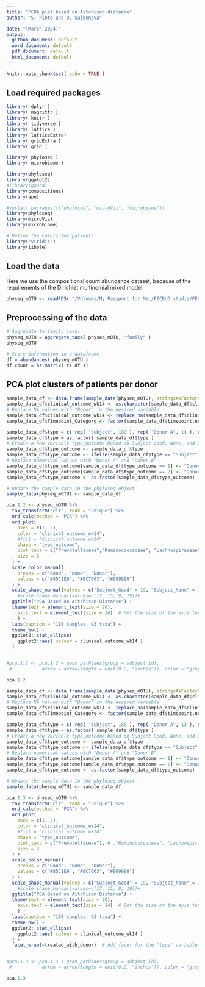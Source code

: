 ```yaml
---
title: "PCOA plot based on Aitchison distance"
author: "S. Pinto and D. Sajbenova"

date: "(March 2024)"
output:
  github_document: default
  word_document: default
  pdf_document: default
  html_document: default
---
```


```r
knitr::opts_chunk$set( echo = TRUE )
```

## Load required packages

```r
library( dplyr )
library( magrittr )
library( knitr )
library( tidyverse )
library( lattice )
library( latticeExtra)
library( gridExtra )
library( grid )
```

```r
library( phyloseq )
library( microbiome )

library(phyloseq)
library(ggplot2)
#library(ggord)
library(compositions)
library(ape)

#install.packages(c("phyloseq", "microViz", "microbiome"))
library(phyloseq)
library(microViz)
library(microbiome)

# Define the colors for patients
library("viridis")
library(tibble)
```


## Load the data

Here we use the compositional count abundance dataset, because of the requirements of the Dirichlet multinomial mixed model.

```r
physeq_mOTU <- readRDS( "/Volumes/My Passport for Mac/FECBUD studie/FECBUD GitHub/Data/FECBUD_physeq_filt_countdata.rds" ) 
```

## Preprocessing of the data

```r
# Aggregate to family level
physeq_mOTU = aggregate_taxa( physeq_mOTU, "family" )
physeq_mOTU

# Store information in a dataframe
df = abundances( physeq_mOTU )
df.count = as.matrix( t( df ))
```

## PCA plot clusters of patients per donor

```r
sample_data_df <- data.frame(sample_data(physeq_mOTU), stringsAsFactors = FALSE)
sample_data_df$clinical_outcome_wk14 <- as.character(sample_data_df$clinical_outcome_wk14)
# Replace NA values with "Donor" in the desired variable
sample_data_df$clinical_outcome_wk14 <- replace_na(sample_data_df$clinical_outcome_wk14, "Donor")
sample_data_df$Timepoint_Category <- factor(sample_data_df$timepoint.new, levels = c("Pre-FMT", "FMT", "Post-FMT", "Donor"))

sample_data_df$type = c( rep( "Subject", 180 ), rep( "Donor A", 13 ), rep( "Donor B", 14 ))
sample_data_df$type = as.factor( sample_data_df$type )
# Create a new variable type_outcome based on Subject Good, None, and Donor A/B
sample_data_df$type_outcome <- sample_data_df$type 
sample_data_df$type_outcome <- ifelse(sample_data_df$type == "Subject" & sample_data_df$clinical_outcome_wk14 == "Good", "Subject_Good",ifelse(sample_data_df$type == "Subject" & sample_data_df$clinical_outcome_wk14 == "None", "Subject_None", sample_data_df$type))
# Replace numerical values with "Donor A" and "Donor B"
sample_data_df$type_outcome[sample_data_df$type_outcome == 1] <- "Donor A"
sample_data_df$type_outcome[sample_data_df$type_outcome == 2] <- "Donor B"
sample_data_df$type_outcome <- as.factor(sample_data_df$type_outcome)

# Update the sample data in the phyloseq object
sample_data(physeq_mOTU) <- sample_data_df

pca.1.2 <- physeq_mOTU %>% 
  tax_transform("clr", rank = "unique") %>% 
  ord_calc(method = "PCA") %>%
  ord_plot(
    axes = c(1, 2),
    color = "clinical_outcome_wk14",
    #fill = "clinical_outcome_wk14",
    shape = "type_outcome",
    plot_taxa = c("Prevotellaceae","Ruminococcaceae", "Lachnospiraceae", "Clostridialesfam.incertaesedis"),
    size = 3
  ) +
  scale_color_manual(
    breaks = c("Good", "None", "Donor"),
    values = c("#85C1E9", "#EC7063", "#999999")
  ) +
  scale_shape_manual(values = c("Subject_Good" = 19, "Subject_None" = 1, "Donor A" = 2, "Donor B" = 17)) + # Assigning shapes to categories
    #scale_shape_manual(values=c(17, 15, 9, 19))+
  ggtitle("PCA Based on Aitchison Distance") +
  theme(text = element_text(size = 20),
    axis.text = element_text(size = 14)  # Set the size of the axis text
    ) +
  labs(caption = "180 samples, 93 taxa") +
  theme_bw() +
  ggplot2::stat_ellipse(
    ggplot2::aes( colour = clinical_outcome_wk14 )
  )


#pca.1.2 <- pca.1.2 + geom_path(aes(group = subject_id),
 #           arrow = arrow(length = unit(0.2, "inches")), color = "grey", size = 1) 

pca.1.2
```

```r
sample_data_df <- data.frame(sample_data(physeq_mOTU), stringsAsFactors = FALSE)
sample_data_df$clinical_outcome_wk14 <- as.character(sample_data_df$clinical_outcome_wk14)
# Replace NA values with "Donor" in the desired variable
sample_data_df$clinical_outcome_wk14 <- replace_na(sample_data_df$clinical_outcome_wk14, "Donor")
sample_data_df$Timepoint_Category <- factor(sample_data_df$timepoint.new, levels = c("Pre-FMT", "FMT", "Post-FMT", "Donor"))

sample_data_df$type = c( rep( "Subject", 180 ), rep( "Donor A", 13 ), rep( "Donor B", 14 ))
sample_data_df$type = as.factor( sample_data_df$type )
# Create a new variable type_outcome based on Subject Good, None, and Donor A/B
sample_data_df$type_outcome <- sample_data_df$type 
sample_data_df$type_outcome <- ifelse(sample_data_df$type == "Subject" & sample_data_df$clinical_outcome_wk14 == "Good", "Subject_Good",ifelse(sample_data_df$type == "Subject" & sample_data_df$clinical_outcome_wk14 == "None", "Subject_None", sample_data_df$type))
# Replace numerical values with "Donor A" and "Donor B"
sample_data_df$type_outcome[sample_data_df$type_outcome == 1] <- "Donor A"
sample_data_df$type_outcome[sample_data_df$type_outcome == 2] <- "Donor B"
sample_data_df$type_outcome <- as.factor(sample_data_df$type_outcome)

# Update the sample data in the phyloseq object
sample_data(physeq_mOTU) <- sample_data_df

pca.1.3 <- physeq_mOTU %>% 
  tax_transform("clr", rank = "unique") %>% 
  ord_calc(method = "PCA") %>%
  ord_plot(
    axes = c(1, 2),
    color = "clinical_outcome_wk14",
    #fill = "clinical_outcome_wk14",
    shape = "type_outcome",
    plot_taxa = c("Prevotellaceae"), # ,"Ruminococcaceae", "Lachnospiraceae", "Clostridialesfam.incertaesedis"
    size = 3
  ) +
  scale_color_manual(
    breaks = c("Good", "None", "Donor"),
    values = c("#85C1E9", "#EC7063", "#999999")
  ) +
  scale_shape_manual(values = c("Subject_Good" = 19, "Subject_None" = 1, "Donor A" = 2, "Donor B" = 17)) + # Assigning shapes to categories
    #scale_shape_manual(values=c(17, 15, 9, 19))+
  ggtitle("PCA Based on Aitchison Distance") +
  theme(text = element_text(size = 20),
    axis.text = element_text(size = 14)  # Set the size of the axis text
    ) +
  labs(caption = "180 samples, 93 taxa") +
  theme_bw() +
  ggplot2::stat_ellipse(
    ggplot2::aes( colour = clinical_outcome_wk14 )
  ) +
  facet_wrap(~treated_with_donor)  # Add facet for the "type" variable


#pca.1.3 <- pca.1.3 + geom_path(aes(group = subject_id),
 #           arrow = arrow(length = unit(0.2, "inches")), color = "grey", size = 1) 

pca.1.3
```

